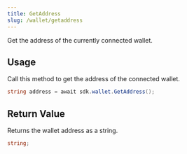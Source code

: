 ```yaml
---
title: GetAddress
slug: /wallet/getaddress
---
```


Get the address of the currently connected wallet.

## Usage

Call this method to get the address of the connected wallet.

```csharp
string address = await sdk.wallet.GetAddress();
```

## Return Value

Returns the wallet address as a string.

```csharp
string;
```
